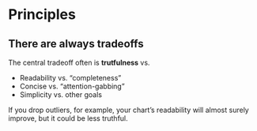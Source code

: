 # Principles

## There are always tradeoffs

The central tradeoff often is **trutfulness** vs.

-   Readability vs. "completeness"
-   Concise vs. "attention-gabbing"
-   Simplicity vs. other goals

If you drop outliers, for example, your chart's readability will almost surely improve, but it could be less truthful.
